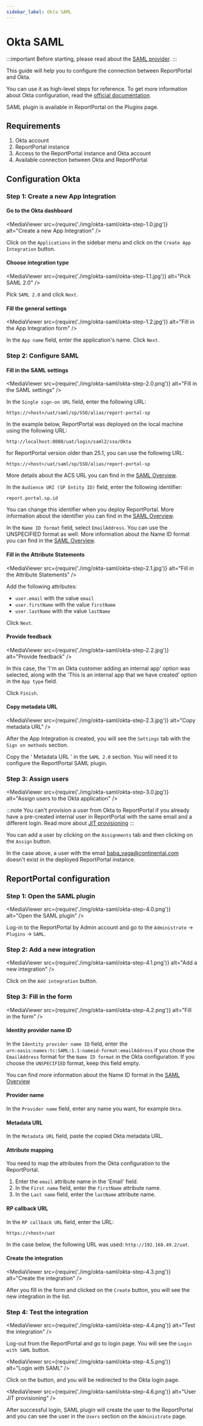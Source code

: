 ```yaml
---
sidebar_label: Okta SAML
---
```


# Okta SAML

:::important
Before starting, please read about the [SAML provider](/plugins/authorization/SamlProviders/Overview).
:::

This guide will help you to configure the connection between ReportPortal and Okta.

You can use it as high-level steps for reference. To get more information about Okta configuration, read the [official documentation](https://developer.okta.com/docs/guides/saml-application-setup/overview/).

SAML plugin is available in ReportPortal on the Plugins page.

## Requirements

1. Okta account
2. ReportPortal instance
3. Access to the ReportPortal instance and Okta account
4. Available connection between Okta and ReportPortal

## Configuration Okta

### Step 1: Create a new App Integration

#### Go to the Okta dashboard

<MediaViewer src={require('./img/okta-saml/okta-step-1.0.jpg')} alt="Create a new App Integration" />

Click on the `Applications` in the sidebar menu and click on the
`Create App Integration` button.

#### Choose integration type

<MediaViewer src={require('./img/okta-saml/okta-step-1.1.jpg')} alt="Pick SAML 2.0" />

Pick `SAML 2.0` and click `Next`.

#### Fill the general settings

<MediaViewer src={require('./img/okta-saml/okta-step-1.2.jpg')} alt="Fill in the App Integration form" />

In the `App name` field, enter the application's name. Click `Next`.

### Step 2: Configure SAML

#### Fill in the SAML settings 

<MediaViewer src={require('./img/okta-saml/okta-step-2.0.png')} alt="Fill in the SAML settings" />

In the `Single sign-on URL` field, enter the following URL:

```url
https://<host>/uat/saml/sp/SSO/alias/report-portal-sp
```
In the example below, ReportPortal was deployed on the local machine using the following URL:

```url
http://localhost:8080/uat/login/saml2/sso/Okta
```

for ReportPortal version older than 25.1, you can use the following URL:

```url
https://<host>/uat/saml/sp/SSO/alias/report-portal-sp
```

More details about the ACS URL you can find in the [SAML Overview](/plugins/authorization/SamlProviders/Overview#identity-provider-configuration).

In the `Audience URI (SP Entity ID)` field, enter the following identifier:

```
report.portal.sp.id
```

You can change this identifier when you deploy ReportPortal. More information
about the identifier you can find in the [SAML Overview](/plugins/authorization/SamlProviders/Overview#identifier).

In the `Name ID format` field, select `EmailAddress`. You can use the UNSPECIFIED format as well.
More information about the Name ID format you can find in the [SAML Overview](/plugins/authorization/SamlProviders/Overview#reportportal-configuration).

#### Fill in the Attribute Statements

<MediaViewer src={require('./img/okta-saml/okta-step-2.1.jpg')} alt="Fill in the Attribute Statements" />

Add the following attributes:

- `user.email` with the value `email`
- `user.firstName` with the value `firstName`
- `user.lastName` with the value `lastName`

Click `Next`.

#### Provide feedback

<MediaViewer src={require('./img/okta-saml/okta-step-2.2.jpg')} alt="Provide feedback" />

In this case, the 'I'm an Okta customer adding an internal app' option was selected, along with the 'This is an internal app that we have created' option in the `App type` field.

Click `Finish`.


#### Copy metadata URL

<MediaViewer src={require('./img/okta-saml/okta-step-2.3.jpg')} alt="Copy metadata URL" />

After the App Integration is created, you will see the `Settings` tab with the
`Sign on methods` section.

Copy the ' Metadata URL ' in the `SAML 2.0` section. You will need it to
configure the ReportPortal SAML plugin.

### Step 3: Assign users

<MediaViewer src={require('./img/okta-saml/okta-step-3.0.jpg')} alt="Assign users to the Okta application" />

:::note
You can't provision a user from Okta to ReportPortal if you already have
a pre-created internal user in ReportPortal with the same email and a different
login. Read more about [JIT provisioning](/plugins/authorization/SamlProviders/Overview#user-jit-provisioning)
:::

You can add a user by clicking on the `Assignments` tab and then clicking on
the `Assign` button.

In the case above, a user with the email baba_yaga@continental.com doesn't exist in the deployed ReportPortal instance.

## ReportPortal configuration

### Step 1: Open the SAML plugin

<MediaViewer src={require('./img/okta-saml/okta-step-4.0.png')} alt="Open the SAML plugin" />

Log-in to the ReportPortal by Admin account and go to the `Administrate` -> `Plugins` -> `SAML`.

### Step 2: Add a new integration

<MediaViewer src={require('./img/okta-saml/okta-step-4.1.png')} alt="Add a new integration" />

Click on the `Add integration` button.

### Step 3: Fill in the form

<MediaViewer src={require('./img/okta-saml/okta-step-4.2.png')} alt="Fill in the form" />

#### Identity provider name ID

In the `Identity provider name ID` field, enter the
`urn:oasis:names:tc:SAML:1.1:nameid-format:emailAddress` if you chose the
`EmailAddress` format for the `Name ID format` in the Okta configuration.
If you choose the `UNSPECIFIED` format, keep this field empty.

You can find more information about the Name ID format in the
[SAML Overview](/plugins/authorization/SamlProviders/Overview#reportportal-configuration)

#### Provider name

In the `Provider name` field, enter any name you want, for example `Okta`.

#### Metadata URL

In the `Metadata URL` field, paste the copied Okta metadata URL.

#### Attribute mapping

You need to map the attributes from the Okta configuration to the ReportPortal.

1. Enter the `email` attribute name in the 'Email' field.
2. In the `First name` field, enter the `firstName` attribute name.
3. In the `Last name` field, enter the `lastName` attribute name.

#### RP callback URL

In the `RP callback URL` field, enter the URL:

```url
https://<host>/uat
```

In the case below, the following URL was used: `http://192.168.49.2/uat`.

#### Create the integration

<MediaViewer src={require('./img/okta-saml/okta-step-4.3.png')} alt="Create the integration" />

After you fill in the form and clicked on the `Create` button, you will see the
new integration in the list.

### Step 4: Test the integration

<MediaViewer src={require('./img/okta-saml/okta-step-4.4.png')} alt="Test the integration" />

Log-out from the ReportPortal and go to login page. You will see the
`Login with SAML` button.

<MediaViewer src={require('./img/okta-saml/okta-step-4.5.png')} alt="Login with SAML" />

Click on the button, and you will be redirected to the Okta login page.

<MediaViewer src={require('./img/okta-saml/okta-step-4.6.png')} alt="User JIT provisioning" />

After successful login, SAML plugin will create the user to the ReportPortal
and you can see the user in the `Users` section on the `Administrate` page.
